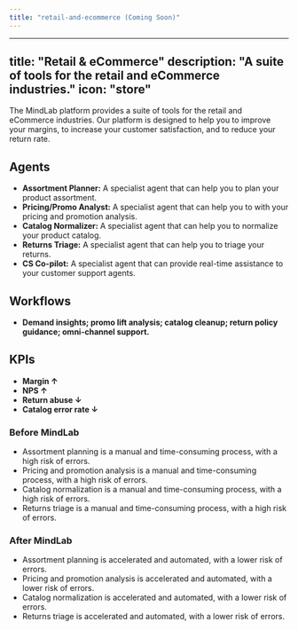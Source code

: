 ```yaml
---
title: "retail-and-ecommerce (Coming Soon)"
---
```

---
title: "Retail & eCommerce"
description: "A suite of tools for the retail and eCommerce industries."
icon: "store"
---

The MindLab platform provides a suite of tools for the retail and eCommerce industries. Our platform is designed to help you to improve your margins, to increase your customer satisfaction, and to reduce your return rate.

## Agents

-   **Assortment Planner:** A specialist agent that can help you to plan your product assortment.
-   **Pricing/Promo Analyst:** A specialist agent that can help you to with your pricing and promotion analysis.
-   **Catalog Normalizer:** A specialist agent that can help you to normalize your product catalog.
-   **Returns Triage:** A specialist agent that can help you to triage your returns.
-   **CS Co-pilot:** A specialist agent that can provide real-time assistance to your customer support agents.

## Workflows

-   **Demand insights; promo lift analysis; catalog cleanup; return policy guidance; omni-channel support.**

## KPIs

-   **Margin ↑**
-   **NPS ↑**
-   **Return abuse ↓**
-   **Catalog error rate ↓**
### Before MindLab

-   Assortment planning is a manual and time-consuming process, with a high risk of errors.
-   Pricing and promotion analysis is a manual and time-consuming process, with a high risk of errors.
-   Catalog normalization is a manual and time-consuming process, with a high risk of errors.
-   Returns triage is a manual and time-consuming process, with a high risk of errors.

### After MindLab

-   Assortment planning is accelerated and automated, with a lower risk of errors.
-   Pricing and promotion analysis is accelerated and automated, with a lower risk of errors.
-   Catalog normalization is accelerated and automated, with a lower risk of errors.
-   Returns triage is accelerated and automated, with a lower risk of errors.